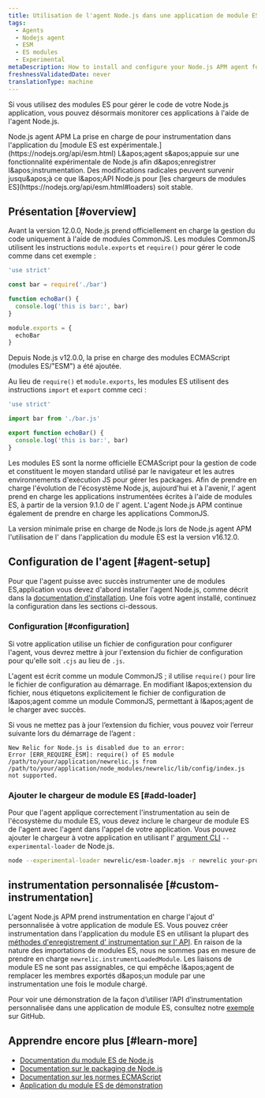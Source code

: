 ```yaml
---
title: Utilisation de l'agent Node.js dans une application de module ES
tags:
  - Agents
  - Nodejs agent
  - ESM
  - ES modules
  - Experimental
metaDescription: How to install and configure your Node.js APM agent for an application that uses ES modules.
freshnessValidatedDate: never
translationType: machine
---
```


Si vous utilisez des modules ES pour gérer le code de votre Node.js application, vous pouvez désormais monitorer ces applications à l&apos;aide de l&apos;agent Node.js.

<Callout variant="caution">
  Node.js agent APM La prise en charge de pour instrumentation dans l&apos;application du [module ES est expérimentale.](https://nodejs.org/api/esm.html) L&amp;apos;agent s&amp;apos;appuie sur une fonctionnalité expérimentale de Node.js afin d&amp;apos;enregistrer l&amp;apos;instrumentation. Des modifications radicales peuvent survenir jusqu&amp;apos;à ce que l&amp;apos;API Node.js pour [les chargeurs de modules ES](https://nodejs.org/api/esm.html#loaders) soit stable.
</Callout>

## Présentation [#overview]

Avant la version 12.0.0, Node.js prend officiellement en charge la gestion du code uniquement à l&apos;aide de modules CommonJS. Les modules CommonJS utilisent les instructions `module.exports` et `require()` pour gérer le code comme dans cet exemple :

```js
'use strict'

const bar = require('./bar')

function echoBar() {
  console.log('this is bar:', bar)
}

module.exports = {
  echoBar
}
```

Depuis Node.js v12.0.0, la prise en charge des modules ECMAScript (modules ES/&quot;ESM&quot;) a été ajoutée.

Au lieu de `require()` et `module.exports`, les modules ES utilisent des instructions `import` et `export` comme ceci :

```js
'use strict'

import bar from './bar.js'

export function echoBar() {
  console.log('this is bar:', bar)
}
```

Les modules ES sont la norme officielle ECMAScript pour la gestion de code et constituent le moyen standard utilisé par le navigateur et les autres environnements d&apos;exécution JS pour gérer les packages. Afin de prendre en charge l&apos;évolution de l&apos;écosystème Node.js, aujourd&apos;hui et à l&apos;avenir, l&apos; agent prend en charge les applications instrumentées écrites à l&apos;aide de modules ES, à partir de la version 9.1.0 de l&apos; agent. L&apos;agent Node.js APM continue également de prendre en charge les applications CommonJS.

<Callout variant="important">
  La version minimale prise en charge de Node.js lors de Node.js agent APM l&apos;utilisation de l&apos; dans l&apos;application du module ES est la version v16.12.0.
</Callout>

## Configuration de l&apos;agent [#agent-setup]

Pour que l&apos;agent puisse avec succès instrumenter une de modules ES,application vous devez d&apos;abord installer l&apos;agent Node.js, comme décrit dans la [documentation d&apos;installation](/docs/apm/agents/nodejs-agent/installation-configuration/install-nodejs-agent). Une fois votre agent installé, continuez la configuration dans les sections ci-dessous.

### Configuration [#configuration]

Si votre application utilise un fichier de configuration pour configurer l&apos;agent, vous devrez mettre à jour l&apos;extension du fichier de configuration pour qu&apos;elle soit `.cjs` au lieu de `.js`.

L&apos;agent est écrit comme un module CommonJS ; il utilise `require()` pour lire le fichier de configuration au démarrage. En modifiant l&amp;apos;extension du fichier, nous étiquetons explicitement le fichier de configuration de l&amp;apos;agent comme un module CommonJS, permettant à l&amp;apos;agent de le charger avec succès.

Si vous ne mettez pas à jour l’extension du fichier, vous pouvez voir l’erreur suivante lors du démarrage de l’agent :

```
New Relic for Node.js is disabled due to an error:
Error [ERR_REQUIRE_ESM]: require() of ES module /path/to/your/application/newrelic.js from /path/to/your/application/node_modules/newrelic/lib/config/index.js not supported.
```

### Ajouter le chargeur de module ES [#add-loader]

Pour que l&apos;agent applique correctement l&apos;instrumentation au sein de l&apos;écosystème du module ES, vous devez inclure le chargeur de module ES de l&apos;agent avec l&apos;agent dans l&apos;appel de votre application. Vous pouvez ajouter le chargeur à votre application en utilisant l&apos; [argument CLI](https://nodejs.org/api/cli.html#--experimental-loadermodule) `--experimental-loader` de Node.js.

```sh
node --experimental-loader newrelic/esm-loader.mjs -r newrelic your-program.js
```

## instrumentation personnalisée [#custom-instrumentation]

L&apos;agent Node.js APM prend instrumentation en charge l&apos;ajout d&apos; personnalisée à votre application de module ES. Vous pouvez créer instrumentation dans l&apos;application du module ES en utilisant la plupart des [méthodes d&apos;enregistrement d&apos; instrumentation sur l&apos; API](https://newrelic.github.io/node-newrelic/API.html#instrument). En raison de la nature des importations de modules ES, nous ne sommes pas en mesure de prendre en charge `newrelic.instrumentLoadedModule`. Les liaisons de module ES ne sont pas assignables, ce qui empêche l&amp;apos;agent de remplacer les membres exportés d&amp;apos;un module par une instrumentation une fois le module chargé.

Pour voir une démonstration de la façon d’utiliser l’API d’instrumentation personnalisée dans une application de module ES, consultez notre [exemple](https://github.com/newrelic/newrelic-node-examples/blob/4284ee7eab69708238db0a44f97ff7e839e165cf/esm-app/custom-instrumentation/index.js) sur GitHub.

## Apprendre encore plus [#learn-more]

* [Documentation du module ES de Node.js](https://nodejs.org/api/esm.html#introduction)
* [Documentation sur le packaging de Node.js](https://nodejs.org/api/packages.html#introduction)
* [Documentation sur les normes ECMAScript](https://tc39.es/ecma262/#sec-modules)
* [Application du module ES de démonstration](https://github.com/newrelic/newrelic-node-examples/tree/main/esm-app)